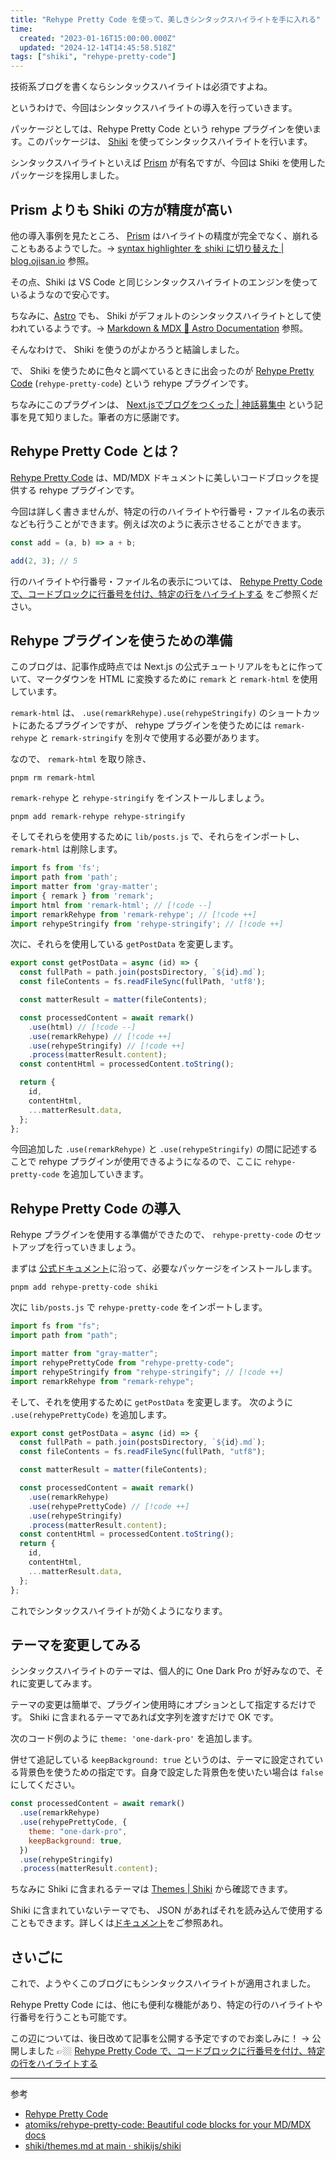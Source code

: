 ```yaml
---
title: "Rehype Pretty Code を使って、美しきシンタックスハイライトを手に入れる"
time:
  created: "2023-01-16T15:00:00.000Z"
  updated: "2024-12-14T14:45:58.518Z"
tags: ["shiki", "rehype-pretty-code"]
---
```


技術系ブログを書くならシンタックスハイライトは必須ですよね。

というわけで、今回はシンタックスハイライトの導入を行っていきます。

パッケージとしては、Rehype Pretty Code という rehype プラグインを使います。このパッケージは、 [Shiki](https://shiki.matsu.io/) を使ってシンタックスハイライトを行います。

シンタックスハイライトといえば [Prism](https://prismjs.com) が有名ですが、今回は Shiki を使用したパッケージを採用しました。

## Prism よりも Shiki の方が精度が高い

他の導入事例を見たところ、 [Prism](https://prismjs.com) はハイライトの精度が完全でなく、崩れることもあるようでした。→ [syntax highlighter を shiki に切り替えた | blog.ojisan.io](https://blog.ojisan.io/use-shiki/) 参照。

その点、Shiki は VS Code と同じシンタックスハイライトのエンジンを使っているようなので安心です。

ちなみに、[Astro](https://astro.build/) でも、 Shiki がデフォルトのシンタックスハイライトとして使われているようです。→ [Markdown & MDX 🚀 Astro Documentation](https://docs.astro.build/en/guides/markdown-content/#syntax-highlighting) 参照。

そんなわけで、 Shiki を使うのがよかろうと結論しました。

で、 Shiki を使うために色々と調べているときに出会ったのが [Rehype Pretty Code](https://rehype-pretty-code.netlify.app/) (`rehype-pretty-code`) という rehype プラグインです。

ちなみにこのプラグインは、 [Next.jsでブログをつくった | 神話募集中](https://www.haxibami.net/blog/posts/blog-renewal) という記事を見て知りました。筆者の方に感謝です。

## Rehype Pretty Code とは？

[Rehype Pretty Code](https://rehype-pretty-code.netlify.app/) は、MD/MDX ドキュメントに美しいコードブロックを提供する rehype プラグインです。

今回は詳しく書きませんが、特定の行のハイライトや行番号・ファイル名の表示なども行うことができます。例えば次のように表示させることができます。

```js showLineNumbers title="add.js" {3}
const add = (a, b) => a + b;

add(2, 3); // 5
```

行のハイライトや行番号・ファイル名の表示については、 [Rehype Pretty Code で、コードブロックに行番号を付け、特定の行をハイライトする](/blog/rehype-pretty-code-additional-settings) をご参照ください。

## Rehype プラグインを使うための準備

このブログは、記事作成時点では Next.js の公式チュートリアルをもとに作っていて、マークダウンを HTML に変換するために `remark` と `remark-html` を使用しています。

`remark-html` は、 `.use(remarkRehype).use(rehypeStringify)` のショートカットにあたるプラグインですが、 rehype プラグインを使うためには `remark-rehype` と `remark-stringify` を別々で使用する必要があります。

なので、 `remark-html` を取り除き、

```shell title="Terminal"
pnpm rm remark-html
```

`remark-rehype` と `rehype-stringify` をインストールしましょう。

```shell title="Terminal"
pnpm add remark-rehype rehype-stringify
```

そしてそれらを使用するために `lib/posts.js` で、それらをインポートし、`remark-html` は削除します。

```js title="lib/posts.js"
import fs from 'fs';
import path from 'path';
import matter from 'gray-matter';
import { remark } from 'remark';
import html from 'remark-html'; // [!code --]
import remarkRehype from 'remark-rehype'; // [!code ++]
import rehypeStringify from 'rehype-stringify'; // [!code ++]
```

次に、それらを使用している `getPostData` を変更します。

```js title="lib/posts.js"
export const getPostData = async (id) => {
  const fullPath = path.join(postsDirectory, `${id}.md`);
  const fileContents = fs.readFileSync(fullPath, 'utf8');

  const matterResult = matter(fileContents);

  const processedContent = await remark()
    .use(html) // [!code --]
    .use(remarkRehype) // [!code ++]
    .use(rehypeStringify) // [!code ++]
    .process(matterResult.content);
  const contentHtml = processedContent.toString();

  return {
    id,
    contentHtml,
    ...matterResult.data,
  };
};
```

今回追加した `.use(remarkRehype)` と `.use(rehypeStringify)` の間に記述することで rehype プラグインが使用できるようになるので、ここに `rehype-pretty-code` を追加していきます。

## Rehype Pretty Code の導入

Rehype プラグインを使用する準備ができたので、 `rehype-pretty-code` のセットアップを行っていきましょう。

まずは [公式ドキュメント](https://rehype-pretty-code.netlify.app/)に沿って、必要なパッケージをインストールします。

```shell title="Terminal"
pnpm add rehype-pretty-code shiki
```

次に `lib/posts.js` で `rehype-pretty-code` をインポートします。

```jsx title="lib/posts.js"
import fs from "fs";
import path from "path";

import matter from "gray-matter";
import rehypePrettyCode from "rehype-pretty-code";
import rehypeStringify from "rehype-stringify"; // [!code ++]
import remarkRehype from "remark-rehype";
```

そして、それを使用するために `getPostData` を変更します。 次のように `.use(rehypePrettyCode)` を追加します。

```jsx title="lib/posts.js"
export const getPostData = async (id) => {
  const fullPath = path.join(postsDirectory, `${id}.md`);
  const fileContents = fs.readFileSync(fullPath, "utf8");

  const matterResult = matter(fileContents);

  const processedContent = await remark()
    .use(remarkRehype)
    .use(rehypePrettyCode) // [!code ++]
    .use(rehypeStringify)
    .process(matterResult.content);
  const contentHtml = processedContent.toString();
  return {
    id,
    contentHtml,
    ...matterResult.data,
  };
};
```

これでシンタックスハイライトが効くようになります。

## テーマを変更してみる

シンタックスハイライトのテーマは、個人的に One Dark Pro が好みなので、それに変更してみます。

テーマの変更は簡単で、プラグイン使用時にオプションとして指定するだけです。 Shiki に含まれるテーマであれば文字列を渡すだけで OK です。

次のコード例のように `theme: 'one-dark-pro'` を追加します。

併せて追記している `keepBackground: true` というのは、テーマに設定されている背景色を使うための指定です。自身で設定した背景色を使いたい場合は `false` にしてください。

```jsx {3-6}
const processedContent = await remark()
  .use(remarkRehype)
  .use(rehypePrettyCode, {
    theme: "one-dark-pro",
    keepBackground: true,
  })
  .use(rehypeStringify)
  .process(matterResult.content);
```

ちなみに Shiki に含まれるテーマは [Themes | Shiki](https://shiki.style/themes) から確認できます。

Shiki に含まれていないテーマでも、 JSON があればそれを読み込んで使用することもできます。詳しくは[ドキュメント](https://rehype-pretty.pages.dev/#theme)をご参照あれ。

## さいごに

これで、ようやくこのブログにもシンタックスハイライトが適用されました。

Rehype Pretty Code には、他にも便利な機能があり、特定の行のハイライトや行番号を行うことも可能です。

この辺については、後日改めて記事を公開する予定ですのでお楽しみに！ → 公開しました 👉🏼 [Rehype Pretty Code で、コードブロックに行番号を付け、特定の行をハイライトする](/blog/rehype-pretty-code-additional-settings)

---

参考

- [Rehype Pretty Code](https://rehype-pretty-code.netlify.app/)
- [atomiks/rehype-pretty-code: Beautiful code blocks for your MD/MDX docs](https://github.com/atomiks/rehype-pretty-code)
- [shiki/themes.md at main · shikijs/shiki](https://github.com/shikijs/shiki/blob/main/docs/themes.md)
